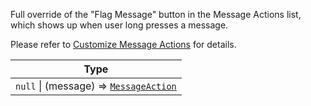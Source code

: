 Full override of the "Flag Message" button in the Message Actions list, which shows up when user long presses a message.

Please refer to [Customize Message Actions](/reactnative/guides/customize-message-actions) for details.

| Type |
| - |
| `null` \| (message) => [`MessageAction`](/reactnative/object-types/message-action) |
